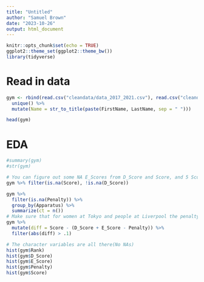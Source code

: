 ```yaml
---
title: "Untitled"
author: "Samuel Brown"
date: "2023-10-26"
output: html_document
---
```


```r
knitr::opts_chunk$set(echo = TRUE)
ggplot2::theme_set(ggplot2::theme_bw())
library(tidyverse)
```

# Read in data
```r
gym <- rbind(read.csv("cleandata/data_2017_2021.csv"), read.csv("cleandata/data_2022_2023.csv")) %>% 
  unique() %>% 
  mutate(Name = str_to_title(paste(FirstName, LastName, sep = " ")))

head(gym)
```

# EDA
```r
#summary(gym)
#str(gym)
```

```r
# You can figure out some NA E_Scores from D_Score and Score, and 5 Scores from D_Score and E_Score(But idk what penalty does there)
gym %>% filter(is.na(Score), !is.na(D_Score))

gym %>% 
  filter(is.na(Penalty)) %>% 
  group_by(Apparatus) %>% 
  summarize(ct = n())
# Make sure that for women at Tokyo and people at Liverpool the penalty and score is fixed
gym %>% 
  mutate(diff = Score - (D_Score + E_Score - Penalty)) %>% 
  filter(abs(diff) > .1) 
```

```r
# The character variables are all there(No NAs)
hist(gym$Rank)
hist(gym$D_Score)
hist(gym$E_Score)
hist(gym$Penalty)
hist(gym$Score)
```


